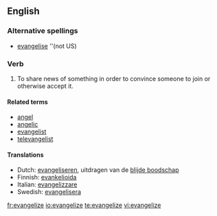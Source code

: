 ==English==

===Alternative spellings===
* [[evangelise]] ''(not US)

===Verb===
{{en-verb|evangeliz|ing}}

# To share news of something in order to convince someone to join or otherwise accept it.

====Related terms====
* [[angel]]
* [[angelic]]
* [[evangelist]]
* [[televangelist]]

====Translations====
*Dutch: [[evangeliseren]], uitdragen van de [[blijde boodschap]]
*Finnish: [[evankelioida]]
*Italian: [[evangelizzare]]
*Swedish: [[evangelisera]]

[[fr:evangelize]]
[[io:evangelize]]
[[te:evangelize]]
[[vi:evangelize]]